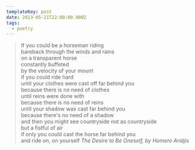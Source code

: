 ```yaml
---
templateKey: post
date: 2023-05-21T22:00:00.000Z
tags:
  - poetry
---
```

> If you could be a horseman riding<br/>
> bareback through the winds and rains<br/>
> on a transparent horse<br/>
> constantly buffeted<br/>
> by the velocity of your mount<br/>
> if you could ride hard<br/>
> until your clothes were cast off far behind you<br/>
> because there is no need of clothes<br/>
> until reins were done with<br/>
> because there is no need of reins<br/>
> until your shadow was cast far behind you<br/>
> because there's no need of a shadow<br/>
> and then you might see countryside not as countryside<br/>
> but a fistful of air<br/>
> if only you could cast the horse far behind you<br/>
> and ride on, on yourself
> <cite>The Desire to Be Oneself, by Homero Aridjis</cite>
